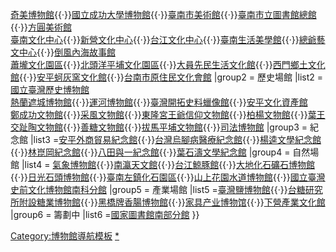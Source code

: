 {{Navbox
| name   = 臺南市博物館
| title  = 臺南市博物館
| state  = collapsed
|group1 = 藝文場館
|list1 = [[國立臺灣文學館]]{{·}}[[奇美博物館]]{{·}}[[國立成功大學博物館]]{{·}}[[臺南市美術館]]{{·}}[[臺南市立圖書館總館]]{{·}}[[方圓美術館]]<br>[[臺南市立臺南文化中心|臺南文化中心]]{{·}}[[臺南市立新營文化中心|新營文化中心]]{{·}}[[臺南市立台江文化中心|台江文化中心]]{{·}}[[臺南生活美學館]]{{·}}[[麻豆糖廠|總爺藝文中心]]{{·}}[[倒風內海|倒風內海故事館]]<br>[[蕭壠文化園區]]{{·}}[[北頭洋平埔文化園區]]{{·}}[[原英商德記洋行|大員先民生活文化館]]{{·}}[[西門鄉土文化館]]{{·}}[[安平蚵灰窯文化館]]{{·}}[[台南市原住民文化會館]]
|group2 = 歷史場館
|list2 = [[國立臺灣歷史博物館]]<br>[[熱蘭遮城博物館]]{{·}}[[運河博物館]]{{·}}[[原英商德記洋行|臺灣開拓史料蠟像館]]{{·}}[[安平文化資產館]]<br>[[延平郡王祠|鄭成功文物館]]{{·}}[[采風文物館]]{{·}}[[東隆宮王爺信仰文物館]]{{·}}[[柏楊文物館]]{{·}}[[葉王交趾陶文物館]]{{·}}[[善糖文物館]]{{·}}[[拔馬平埔文物館]]{{·}}[[臺南地方法院 (古蹟)|司法博物館]]
|group3 = 紀念館
|list3 =[[原德商東興洋行|安平外商貿易紀念館]]{{·}}[[台灣烏腳病醫療紀念館]]{{·}}[[楊逵#紀念|楊逵文學紀念館]]{{·}}[[林崑岡紀念館]]{{·}}[[八田與一紀念館]]{{·}}[[葉石濤文學紀念館]]
|group4 = 自然場館
|list4 = [[原臺南測候所|氣象博物館]]{{·}}[[南瀛天文館]]{{·}}[[台江鯨豚館]]{{·}}[[大地化石礦石博物館]]{{·}}[[日光石頭博物館]]{{·}}[[臺南左鎮化石園區]]{{·}}[[原臺南水道|山上花園水道博物館]]{{·}}[[國立臺灣史前文化博物館南科分館]]
|group5 = 產業場館
|list5 =[[臺灣鹽博物館]]{{·}}[[台糖研究所|台糖研究所附設糖業博物館]]{{·}}[[黑橋牌香腸博物館]]{{·}}[[家具产业博物馆]]{{·}}[[下營產業文化館]]
|group6 = 籌劃中
|list6 =[[國家圖書館南部分館]]
}}<noinclude>
{{collapsible option}}

[[Category:博物館導航模板]]
[[Category:台南市博物館|*]]
</noinclude>